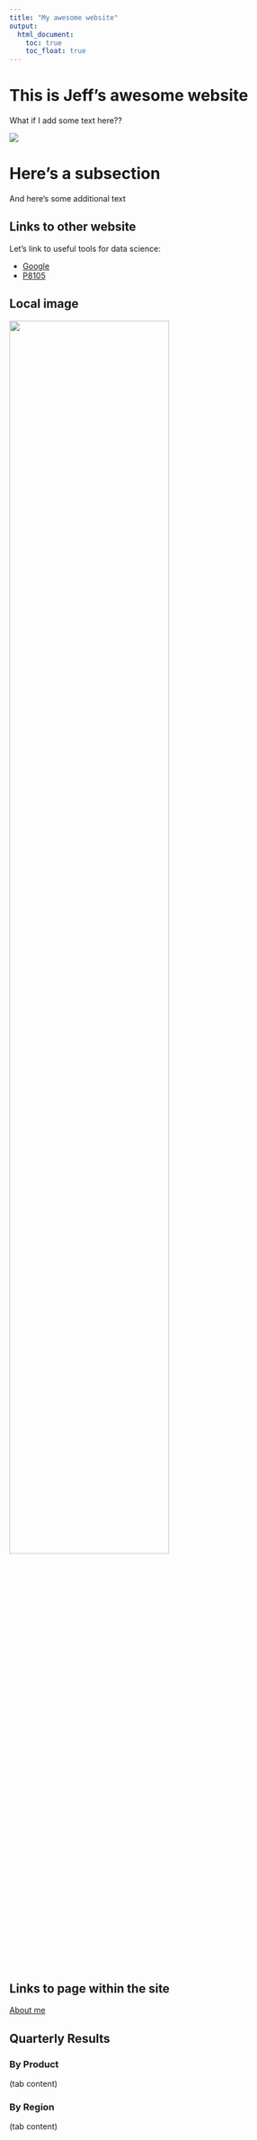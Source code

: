```yaml
---
title: "My awesome website"
output: 
  html_document:
    toc: true
    toc_float: true
---
```


# This is Jeff's awesome website

What if I add some text here??

![](https://media.giphy.com/media/drXGoW1iudhKw/giphy.gif)

# Here's a subsection

And here's some additional text


## Links to other website

Let's link to useful tools for data science:

* [Google](https://www.google.com/)
* [P8105](https://p8105.com/index.html)


## Local image

<img src = "images/Screenshot 2025-10-21 203905.png" style="width:75%" >



## Links to page within the site

[About me](about.html)


## Quarterly Results {.tabset}

### By Product

(tab content)

### By Region

(tab content)